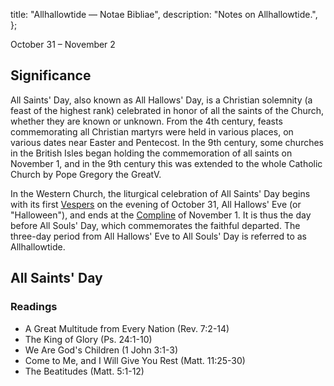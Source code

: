   title: "Allhallowtide — Notae Bibliae",
  description: "Notes on Allhallowtide.",
};

<Initial text="Allhallowtide" />

October 31 – November 2

## Significance

All Saints' Day, also known as All Hallows' Day, is a Christian solemnity (a feast of the highest rank) celebrated in honor of all the saints of the Church, whether they are known or unknown. From the 4th century, feasts commemorating all Christian martyrs were held in various places, on various dates near Easter and Pentecost. In the 9th century, some churches in the British Isles began holding the commemoration of all saints on November 1, and in the 9th century this was extended to the whole Catholic Church by Pope Gregory the GreatV.

In the Western Church, the liturgical celebration of All Saints' Day begins with its first [Vespers](/liturgy/rites/liturgy-of-the-hours-benedictine-rite#vespers) on the evening of October 31, All Hallows' Eve (or "Halloween"), and ends at the [Compline](/liturgy/rites/liturgy-of-the-hours-benedictine-rite#compline) of November 1. It is thus the day before All Souls' Day, which commemorates the faithful departed. The three-day period from All Hallows' Eve to All Souls' Day is referred to as Allhallowtide.

## All Saints' Day

### Readings

- A Great Multitude from Every Nation (Rev. 7:2-14)
- The King of Glory (Ps. 24:1-10)
- We Are God's Children (1 John 3:1-3)
- Come to Me, and I Will Give You Rest (Matt. 11:25-30)
- The Beatitudes (Matt. 5:1-12)
